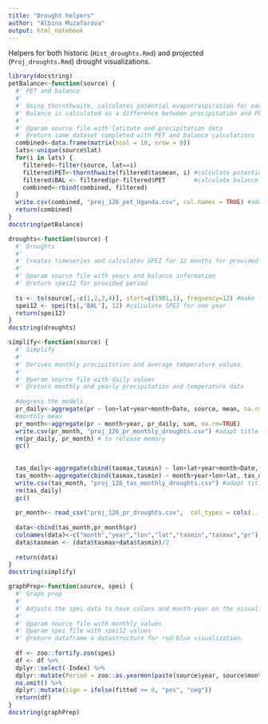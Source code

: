 ```yaml
---
title: "Drought helpers"
author: "Albina Muzafarova"
output: html_notebook
---
```


Helpers for both historic (`Hist_droughts.Rmd`) and projected (`Proj_droughts.Rmd`) drought visualizations. 

```r
library(docstring)
petBalance<-function(source) {
  #' PET and balance
  #' 
  #' Using thornthwaite, calculates potential evapotraspiration for each latitute. 
  #' Balance is calculated as a difference between precipitation and PET value.
  #' 
  #' @param source file with latitute and precipitation data
  #' @return same dataset completed with PET and balance calculations
  combined<-data.frame(matrix(ncol = 10, nrow = 0))
  lats<-unique(source$lat)
  for(i in lats) {
    filtered<-filter(source, lat==i)
    filtered$PET<-thornthwaite(filtered$tasmean, i) #calculate potential evapotranspiration
    filtered$BAL <- filtered$pr-filtered$PET        #calculate balance
    combined<-rbind(combined, filtered)
  }
  write.csv(combined, "proj_126_pet_Uganda.csv", col.names = TRUE) #adapt title
  return(combined)
}
docstring(petBalance)
```



```r
droughts<-function(source) {
  #' Droughts
  #' 
  #' Creates timeseries and calculates SPEI for 12 months for provided dataset.
  #' 
  #' @param source file with years and balance information
  #' @return spei12 for provided period
  
  ts <- ts(source[,-c(1,2,3,4)], start=c(1981,1), frequency=12) #make time series for SPEI
  spei12 <- spei(ts[,'BAL'], 12) #calculate SPEI for one year
  return(spei12)
}
docstring(droughts)
```

```r
simplify<-function(source) {
  #' Simplify
  #' 
  #' Derives monthly precipitation and average temperature values. 
  #' 
  #' @param source file with daily values
  #' @return monthly and yearly precipitation and temperature data
  
  #degress the models
  pr_daily<-aggregate(pr ~ lon+lat+year+month+Date, source, mean, na.rm=TRUE)
  #monthly mean
  pr_month<-aggregate(pr ~ month+year, pr_daily, sum, na.rm=TRUE)
  write.csv(pr_month, "proj_126_pr_monthly_droughts.csv") #adapt title
  rm(pr_daily, pr_month) # to release memory
  gc()
  
  
  tas_daily<-aggregate(cbind(tasmax,tasmin) ~ lon+lat+year+month+Date, source, mean, na.rm=TRUE)
  tas_month<-aggregate(cbind(tasmax,tasmin) ~ month+year+lon+lat, tas_daily, mean, na.rm=TRUE)
  write.csv(tas_month, "proj_126_tas_monthly_droughts.csv") #adapt title
  rm(tas_daily)
  gc()
  
  pr_month<- read_csv("proj_126_pr_droughts.csv",  col_types = cols(...1 = col_skip()))
  
  data<-cbind(tas_month,pr_month$pr) 
  colnames(data)<-c("month","year","lon","lat","tasmin","tasmax","pr")
  data$tasmean <- (data$tasmax+data$tasmin)/2 
  
  return(data)
}
docstring(simplify)
```

```r
graphPrep<-function(source, spei) {
  #' Graph prep
  #' 
  #' Adjusts the spei data to have colors and month-year on the visualization.
  #' 
  #' @param source file with monthly values
  #' @param spei file with spei12 values
  #' @return dataframe a datastructure for red-blue visualization.
  
  df <- zoo::fortify.zoo(spei)
  df <- df %>% 
  dplyr::select(-Index) %>% 
  dplyr::mutate(Period = zoo::as.yearmon(paste(source$year, source$month), "%Y %m")) %>% 
  na.omit() %>% 
  dplyr::mutate(sign = ifelse(fitted >= 0, "pos", "neg"))
  return(df)
}
docstring(graphPrep)
```
